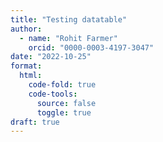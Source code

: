 ```yaml
---
title: "Testing datatable"
author: 
  - name: "Rohit Farmer"
    orcid: "0000-0003-4197-3047"
date: "2022-10-25"
format:
  html:
    code-fold: true
    code-tools:
      source: false
      toggle: true
draft: true
---
```

